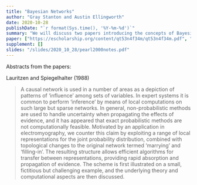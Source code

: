 ```yaml
---
title: "Bayesian Networks"
author: "Gray Stanton and Austin Ellingworth"
date: 2020-10-28
publishDate: "`r format(Sys.time(), '%Y-%m-%d')`"
summary: "We will discuss two papers introducing the concepts of Bayesian networks: \"Bayesian Networks\" (Pearl and Russell, 2000) and \"Local Computations with Probabilities on Graphical Structures and Their Application to Expert Systems\" (Lauritzen and Spiegelhalter, 1988)"
paper: ["https://escholarship.org/content/qt53n4f34m/qt53n4f34m.pdf", "https://www.jstor.org/stable/pdf/2345762.pdf?casa_token=tRI6_OZCw2QAAAAA:US0ljOnEpaGU4NBIBVTMJvey-_V4Ii3fHSL4mkX9LXPklDXQFA9YZDdDUdppWz5944qWVumaNWhrhohptaR3K_hRgMJTvjBtCdMkYdzwikD5uJB5viE"]
supplement: []
slides: "/slides/2020_10_28/pearl2000notes.pdf"
---
```


Abstracts from the papers:

Lauritzen and Spiegelhalter (1988)

> A causal network is used in a number of areas as a depiction of patterns of 'influence' among sets of variables. In expert systems it is common to perform 'inference' by means of local computations on such large but sparse networks. In general, non-probabilistic methods are used to handle uncertainty when propagating the effects of evidence, and it has appeared that exact probabilistic methods are not computationally feasible. Motivated by an application in electromyography, we counter this claim by exploiting a range of local representations for the joint probability distribution, combined with topological changes to the original network termed 'marrying' and 'filling-in'. The resulting structure allows efficient algorithms for transfer between representations, providing rapid absorption and propagation of evidence. The scheme is first illustrated on a small, fictitious but challenging example, and the underlying theory and computational aspects are then discussed.

